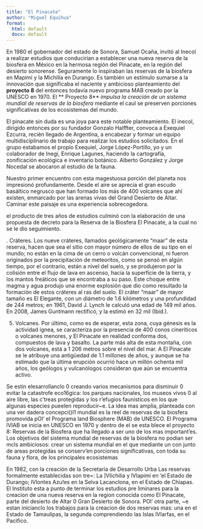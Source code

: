 ```yaml
---
title: "El Pinacate"
author: "Miguel Equihua"
format: 
  html: default
  docx: default
---
```


En 1980 el gobernador del estado de Sonora, Samuel Ocaña, invitó al Inecol a realizar estudios que conducirían a establecer una nueva reserva de la biosfera en México en la hermosa región del Pinacate, en la región del desierto sonorense. Seguramente lo inspiraban las reservas de la biosfera en Mapimí y la Michilía en Durango. Es también un estímulo sumarse a la innovación que significaba el naciente y ambicioso planteamiento del **proyecto 8** del entonces todavía nuevo programa MAB creado por la UNESCO en 1970. El ** Proyecto 8** *impulsa la creación de un sistema mundial de reservas de la biosfera* mediante el caul se preserven porciones significativas de los ecosistemas del mundo.

El pinacate sin duda es una joya para este notable planteamiento. El inecol, dirigido entonces por su fundador Gonzalo Halffter, convoca a Exequiel Ezcurra, recién llegado de Argentina, a encabezar y formar un equipo multidisciplinario de trabajo para realizar los estudios solicitados. En el grupo estabamos el propio Exequiel, Jorge López-Portillo, yo y un colaborador de Inegi, Enrique Lagunes, haciendo la cartografía, zonificación ecológica e inventario botánico. Alberto González y Jorge Nocedal se abocaron al estudio de la fauna.

Nuestro primer encuentro con esta magestuosa porción del planeta nos impresionó profundamente. Desde el aire se aprecia el gran escudo basáltico negrusco que han formado los más de 400 volcanes que ahí existen, enmarcado por las arenas vivas del Grand Desierto de Altar. Caminar este paisaje es una experiencia sobrecogedora.

el producto de
 tres años de estudios culminó con la elaboración de una propuesta de decreto para la Reserva de la
 Biosfera El Pinacate, a la cual no se le dio seguimiento.

. Cráteres. Los nueve cráteres, llamados geológicamente "maar" de esta reserva, hacen que sea el sitio con mayor número de ellos de su tipo en el mundo; no están en la cima de un cerro o volcán convencional, ni fueron originados por la precipitación de meteoritos, como se pensó en algún tiempo, por el contrario, están a nivel del suelo, y se produjeron por la colisión entre el flujo de lava en ascenso, hacia la superficie de la tierra, y los mantos freáticos que se encontraba a su paso. Este choque entre magma y agua produjo una enorme explosión que dio como resultado la formación de estos cráteres al ras del suelo. El cráter "maar" de mayor tamaño es El Elegante, con un diámetro de 1.6 kilómetros y una profundidad de 244 metros; en 1961, David J. Lynch le calculó una edad de 149 mil años. En 2008, James Guntmann rectificó, y la estimó en 32 mil (Ibid.).

5. Volcanes. Por último, como es de esperar, esta zona, cuya génesis es la actividad ígnea, se caracteriza por la presencia de 400 conos cineríticos o volcanes menores, y El Pinacate en realidad conforma dos, compuestos de lava y basalto. La parte más alta de esta montaña, con dos volcanes, está a 1 206 metros sobre el nivel del mar. A El Pinacate se le atribuye una antigüedad de 1.1 millones de años, y aunque se ha estimado que la última erupción ocurrió hace un millón ochenta mil años, los geólogos y vulcanólogos consideran que aún se encuentra activo.

Se estin elesarrollanclo 0 creando varios mecanismos para disminuir 0 
evitar la catastrofe eco16gica: los parques nacionales, los museos vivos 0 al 
aire libre, las c'treas protegidas y los r'efugios faunisticos en los que algunas 
especies pueelen reproducir~e. La idea mas amplia, planteada con una ver
dadera concepci()l1 mundial es la reel de reservas de la biosfera promovida 
pOl' el Programa l\ifan and Biosphere (MAB) de UNESCO. 
El Programa lVIAB se inicia en UNESCO en 1970 y dentro de el se esta
blece el proyecto 8: Reservas de la Biosfera que ha llegado a ser uno de 
los mas important'es. 
Los objetivos del sistema mundial de reservas de la biosfera no podian 
ser mcls ambiciosos: crear un sistema mundial en el que mediante un con
junto de areas protegidas se conserv'en porciones significativas, con toda 
su fauna y flora, de los principales ecosistemas


 En 1982, con la creación de la Secretaría de Desarrollo Urba
Las reservas formalmente establecidas son tre=: La ]VIichilia y lVlapimi 
en 'el Estado de Durango; lVlontes Azu!es en la Selva Lacanclona, en el 
Estado de Chiapas. El Instituto esta a punto de terminar los estudios pre
liminares para la creacion de una nueva reserva en la region conocida 
como El Pinacate, parte del desierto de Altar 0 Gran Desierto de Sonora. 
POl' otra parte, ~e estan inicianclo los trabajos para la creacion de dos 
reservas mas: una en el Estado de Tamaulipas, la segunda comprendiendo 
las Islas lVlarfas, en el Pacifico.